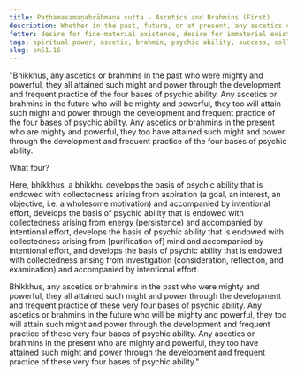 ```yaml
---
title: Paṭhamasamaṇabrāhmaṇa sutta - Ascetics and Brahmins (First)
description: Whether in the past, future, or at present, any ascetics or brahmins who are mighty and powerful have attained such might and power through the development and frequent practice of the four bases of psychic ability.
fetter: desire for fine-material existence, desire for immaterial existence, conceit, restlessness, ignorance
tags: spiritual power, ascetic, brahmin, psychic ability, success, collectedness, aspiration, persistence, energy, mind, investigation, reflection, close examination, sn, sn45-56, sn51
slug: sn51.16
---
```


"Bhikkhus, any ascetics or brahmins in the past who were mighty and powerful, they all attained such might and power through the development and frequent practice of the four bases of psychic ability. Any ascetics or brahmins in the future who will be mighty and powerful, they too will attain such might and power through the development and frequent practice of the four bases of psychic ability. Any ascetics or brahmins in the present who are mighty and powerful, they too have attained such might and power through the development and frequent practice of the four bases of psychic ability.

What four?

Here, bhikkhus, a bhikkhu develops the basis of psychic ability that is endowed with collectedness arising from aspiration (a goal, an interest, an objective, i.e. a wholesome motivation) and accompanied by intentional effort, develops the basis of psychic ability that is endowed with collectedness arising from energy (persistence) and accompanied by intentional effort, develops the basis of psychic ability that is endowed with collectedness arising from [purification of] mind and accompanied by intentional effort, and develops the basis of psychic ability that is endowed with collectedness arising from investigation (consideration, reflection, and examination) and accompanied by intentional effort.

Bhikkhus, any ascetics or brahmins in the past who were mighty and powerful, they all attained such might and power through the development and frequent practice of these very four bases of psychic ability. Any ascetics or brahmins in the future who will be mighty and powerful, they too will attain such might and power through the development and frequent practice of these very four bases of psychic ability. Any ascetics or brahmins in the present who are mighty and powerful, they too have attained such might and power through the development and frequent practice of these very four bases of psychic ability."